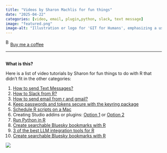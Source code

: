 ```yaml
---
title: "Videos by Sharon Machlis for fun things"
date: "2025-04-22"
categories: [video, email, plugin,python, slack, text message]
image: "featured.png"
image-alt: "Illustration or logo for 'GIT for Humans', emphasizing a user-friendly, approachable interface to Git version control, often using icons like branches, commits, or human figures to represent simplicity and accessibility."
---
```


<link href="https://fonts.googleapis.com/css?family=Cookie" rel="stylesheet"><a class="bmc-button" target="_blank" href="https://www.buymeacoffee.com/JoscelinRocha">![Buy me a coffee](https://cdn.buymeacoffee.com/buttons/bmc-new-btn-logo.svg){alt="Buy me a coffee" width="15" height="21"}Buy me a coffee</a>

------------------------------------------------------------------------

## 

**What is this?**

Here is a list of video tutorials by Sharon for fun things to do with R that didn't fit in the other categories:

1.  [How to send Text Messages?](https://www.infoworld.com/article/3513359/how-to-send-text-messages-from-r.html)
2.  [How to Slack from R?](https://www.infoworld.com/article/3402657/how-to-slack-from-r.html)
3.  [How to send email from r and gmail?](https://www.infoworld.com/article/3398701/how-to-send-email-from-r-and-gmail.html)
4.  [Keep passwords and tokens secure with the keyring package](https://www.youtube.com/watch?v=Q8Cilx-MOsU&list=PL7D2RMSmRO9JOvPC1gbA8Mc3azvSfm8Vv&index=44)
5.  [Schedule R scripts on a Mac](https://www.youtube.com/watch?v=w2Ka5u5jlJU&list=PL7D2RMSmRO9JOvPC1gbA8Mc3azvSfm8Vv&index=25)
6.  Creating Studio addins or plugins: [Option 1](https://www.youtube.com/watch?v=zAtf9NkSOUg&list=PL7D2RMSmRO9JOvPC1gbA8Mc3azvSfm8Vv&index=35) or [Option 2](https://www.youtube.com/watch?v=539uKwD6NKE&list=PL7D2RMSmRO9JOvPC1gbA8Mc3azvSfm8Vv&index=33)
7.  [Run Python in R](https://www.youtube.com/watch?v=m_MAYRDIuN4&list=PL7D2RMSmRO9JOvPC1gbA8Mc3azvSfm8Vv&index=32)
8.  [Create searchable Bluesky bookmarks with R](https://www.infoworld.com/article/3623509/create-searchable-bluesky-bookmarks-with-r.html)
9.  [3 of the best LLM integration tools for R](https://www.infoworld.com/article/3828268/top-llm-integration-tools-for-r-programming.html)
10. [Create searchable Bluesky bookmarks with R](https://www.infoworld.com/article/3623509/create-searchable-bluesky-bookmarks-with-r.html)

![](featured.png)

